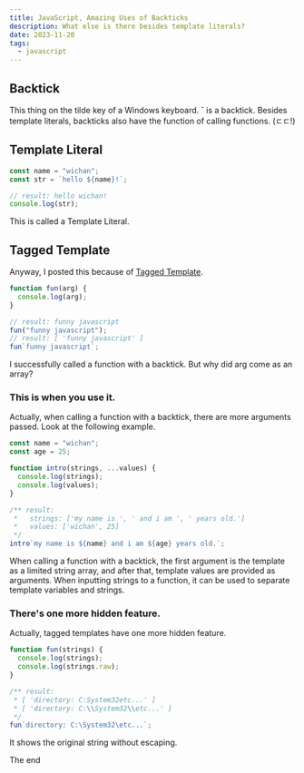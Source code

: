 ```yaml
---
title: JavaScript, Amazing Uses of Backticks
description: What else is there besides template literals?
date: 2023-11-20
tags:
  - javascript
---
```


## Backtick

This thing on the tilde key of a Windows keyboard. **`** is a backtick.
Besides template literals, backticks also have the function of calling functions. (ㄷㄷ!)

## Template Literal

```javascript showLineNumbers
const name = "wichan";
const str = `hello ${name}!`;

// result: hello wichan!
console.log(str);
```

This is called a Template Literal.

## Tagged Template

Anyway, I posted this because of [Tagged Template](https://tc39wiki.calculist.org/es6/template-strings/).

```javascript showLineNumbers
function fun(arg) {
  console.log(arg);
}

// result: funny javascript
fun("funny javascript");
// result: [ 'funny javascript' ]
fun`funny javascript`;
```

I successfully called a function with a backtick. But why did arg come as an array?

### This is when you use it.

Actually, when calling a function with a backtick, there are more arguments passed.
Look at the following example.

```javascript showLineNumbers
const name = "wichan";
const age = 25;

function intro(strings, ...values) {
  console.log(strings);
  console.log(values);
}

/** result:
 *   strings: ['my name is ', ' and i am ', ' years old.']
 *   values: ['wichan', 25]
 */
intro`my name is ${name} and i am ${age} years old.`;
```

When calling a function with a backtick, the first argument is the template as a limited string array, and after that, template values are provided as arguments.
When inputting strings to a function, it can be used to separate template variables and strings.

### There's one more hidden feature.

Actually, tagged templates have one more hidden feature.

```javascript showLineNumbers
function fun(strings) {
  console.log(strings);
  console.log(strings.raw);
}

/** result:
 * [ 'directory: C:System32etc...' ]
 * [ 'directory: C:\\System32\\etc...' ]
 */
fun`directory: C:\System32\etc...`;
```

It shows the original string without escaping.

The end
